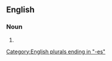 ==English==

===Noun===
{{head|en|noun form|head=[[green]] [[flash]]es}}

# {{plural of|green flash|lang=en}}

[[Category:English plurals ending in "-es"]]